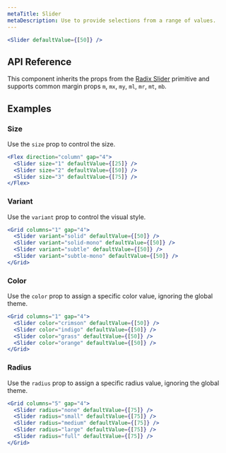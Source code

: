 ```yaml
---
metaTitle: Slider
metaDescription: Use to provide selections from a range of values.
---
```


```jsx live=true
<Slider defaultValue={[50]} />
```

## API Reference

This component inherits the props from the [Radix Slider](/docs/primitives/components/slider) primitive and supports common margin props `m`, `mx`, `my`, `ml`, `mr`, `mt`, `mb`.

<ThemesPropsTable name="slider" />

## Examples

### Size

Use the `size` prop to control the size.

```jsx live=true
<Flex direction="column" gap="4">
  <Slider size="1" defaultValue={[25]} />
  <Slider size="2" defaultValue={[50]} />
  <Slider size="3" defaultValue={[75]} />
</Flex>
```

### Variant

Use the `variant` prop to control the visual style.

```jsx live=true
<Grid columns="1" gap="4">
  <Slider variant="solid" defaultValue={[50]} />
  <Slider variant="solid-mono" defaultValue={[50]} />
  <Slider variant="subtle" defaultValue={[50]} />
  <Slider variant="subtle-mono" defaultValue={[50]} />
</Grid>
```

### Color

Use the `color` prop to assign a specific color value, ignoring the global theme.

```jsx live=true
<Grid columns="1" gap="4">
  <Slider color="crimson" defaultValue={[50]} />
  <Slider color="indigo" defaultValue={[50]} />
  <Slider color="grass" defaultValue={[50]} />
  <Slider color="orange" defaultValue={[50]} />
</Grid>
```

### Radius

Use the `radius` prop to assign a specific radius value, ignoring the global theme.

```jsx live=true
<Grid columns="5" gap="4">
  <Slider radius="none" defaultValue={[75]} />
  <Slider radius="small" defaultValue={[75]} />
  <Slider radius="medium" defaultValue={[75]} />
  <Slider radius="large" defaultValue={[75]} />
  <Slider radius="full" defaultValue={[75]} />
</Grid>
```
